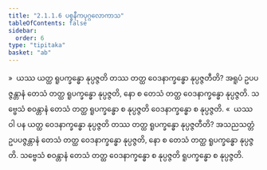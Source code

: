 ```yaml
---
title: "2.1.1.6 ပစ္စနီကပုဂ္ဂလောကာသ"
tableOfContents: false
sidebar:
  order: 6
type: "tipitaka"
basket: "ab"
---
```



<DynamicBreadcrumb />

<Division number="55">

<Paragraph number="508">
»  ယဿ ယတ္ထ ရူပက္ခန္ဓော နုပ္ပဇ္ဇတိ တဿ တတ္ထ ဝေဒနာက္ခန္ဓော နုပ္ပဇ္ဇတီတိ?
</Paragraph>

<Paragraph number="509">
အရူပံ ဥပပဇ္ဇန္တာနံ တေသံ တတ္ထ ရူပက္ခန္ဓော နုပ္ပဇ္ဇတိ, နော စ တေသံ တတ္ထ ဝေဒနာက္ခန္ဓော နုပ္ပဇ္ဇတိ. သဗ္ဗေသံ စဝန္တာနံ တေသံ တတ္ထ ရူပက္ခန္ဓော စ နုပ္ပဇ္ဇတိ ဝေဒနာက္ခန္ဓော စ နုပ္ပဇ္ဇတိ.
</Paragraph>

<Paragraph number="510">
«  ယဿ ဝါ ပန ယတ္ထ ဝေဒနာက္ခန္ဓော နုပ္ပဇ္ဇတိ တဿ တတ္ထ ရူပက္ခန္ဓော နုပ္ပဇ္ဇတီတိ?
</Paragraph>

<Paragraph number="511">
အသညသတ္တံ ဥပပဇ္ဇန္တာနံ တေသံ တတ္ထ ဝေဒနာက္ခန္ဓော နုပ္ပဇ္ဇတိ, နော စ တေသံ တတ္ထ ရူပက္ခန္ဓော နုပ္ပဇ္ဇတိ. သဗ္ဗေသံ စဝန္တာနံ တေသံ တတ္ထ ဝေဒနာက္ခန္ဓော စ နုပ္ပဇ္ဇတိ ရူပက္ခန္ဓော စ နုပ္ပဇ္ဇတိ.
</Paragraph>
</Division>